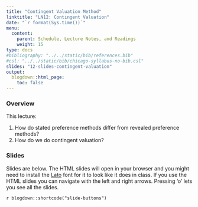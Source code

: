```yaml
---
title: "Contingent Valuation Method"
linktitle: "LN12: Contingent Valuation"
date: "`r format(Sys.time())`"
menu:
  content:
    parent: Schedule, Lecture Notes, and Readings
    weight: 15
type: docs
#bibliography: "../../static/bib/references.bib"
#csl: "../../static/bib/chicago-syllabus-no-bib.csl"
slides: "12-slides-contingent-valuation"
output:
  blogdown::html_page:
    toc: false
---
```


### Overview

This lecture:

1. How do stated preference methods differ from revealed preference methods?
2. How do we do contingent valuation?

### Slides

Slides are below. 
The HTML slides will open in your browser and you might need to install the [Lato](https://fonts.google.com/specimen/Lato) font for it to look like it does in class.
If you use the HTML slides you can navigate with the left and right arrows.
Pressing 'o' lets you see all the slides.

`r blogdown::shortcode("slide-buttons")`

